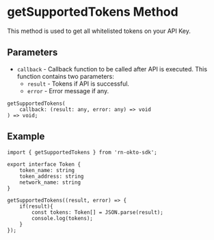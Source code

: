 
# getSupportedTokens Method
This method is used to get all whitelisted tokens on your API Key.

## Parameters
- `callback` - Callback function to be called after API is executed. This function contains two parameters:
  - `result` - Tokens if API is successful.
  - `error` - Error message if any.

```tsx copy
getSupportedTokens(
    callback: (result: any, error: any) => void
) => void;
```

## Example
```tsx copy
import { getSupportedTokens } from 'rn-okto-sdk';

export interface Token {
    token_name: string
    token_address: string
    network_name: string
}

getSupportedTokens((result, error) => {
    if(result){
        const tokens: Token[] = JSON.parse(result);
        console.log(tokens);
    }
});
```

